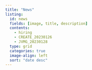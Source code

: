 ```yaml
---
title: "News"
listing:
  id: news
  fields: [image, title, description]
  contents: 
    - hiring
    - CREATE_20230126
    - JVMG_20230128
  type: grid
  categories: true
  image-align: left
  sort: "date desc"
---
```


